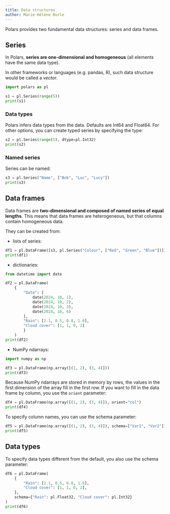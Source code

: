 ```yaml
---
title: Data structures
author: Marie-Hélène Burle
---
```


:::{.def}

Polars provides two fundamental data structures: series and data frames.

:::

## Series

In Polars, **series are one-dimensional and homogeneous** (all elements have the same data type).

:::{.note}

In other frameworks or languages (e.g. pandas, R), such data structure would be called a *vector*.

:::

```python
import polars as pl

s1 = pl.Series(range(5))
print(s1)
```

### Data types

Polars infers data types from the data. Defaults are Int64 and Float64. For other options, you can create typed series by specifying the type:

```python
s2 = pl.Series(range(5), dtype=pl.Int32)
print(s2)
```

### Named series

Series can be named:

```python
s3 = pl.Series("Name", ["Bob", "Luc", "Lucy"])
print(s3)
```

## Data frames

Data frames are **two-dimensional and composed of named series of equal lengths**. This means that data frames are heterogeneous, but that columns contain homogeneous data.

They can be created from:

- lists of series:

```python
df1 = pl.DataFrame([s3, pl.Series("Colour", ["Red", "Green", "Blue"])])
print(df1)
```

- dictionaries:

```python
from datetime import date

df2 = pl.DataFrame(
    {
        "Date": [
            date(2024, 10, 1),
            date(2024, 10, 2),
            date(2024, 10, 3),
            date(2024, 10, 6)
        ],
        "Rain": [2.1, 0.5, 0.0, 1.8],
        "Cloud cover": [1, 1, 0, 2]
        }
    )
print(df2)
```

- NumPy ndarrays:

```python
import numpy as np

df3 = pl.DataFrame(np.array([(1, 2), (3, 4)]))
print(df3)
```

Because NumPy ndarrays are stored in memory by rows, the values in the first dimension of the array fill in the first row. If you want to fill in the data frame by column, you use the `orient` parameter:

```python
df4 = pl.DataFrame(np.array([(1, 2), (3, 4)]), orient="col")
print(df4)
```

To specify column names, you can use the schema parameter:

```python
df5 = pl.DataFrame(np.array([(1, 2), (3, 4)]), schema=["Var1", "Var2"])
print(df5)
```

## Data types

To specify data types different from the default, you also use the schema parameter:

```python
df6 = pl.DataFrame(
    {
        "Rain": [2.1, 0.5, 0.0, 1.8],
        "Cloud cover": [1, 1, 0, 2],
    },
    schema={"Rain": pl.Float32, "Cloud cover": pl.Int32}
)
print(df6)
```
